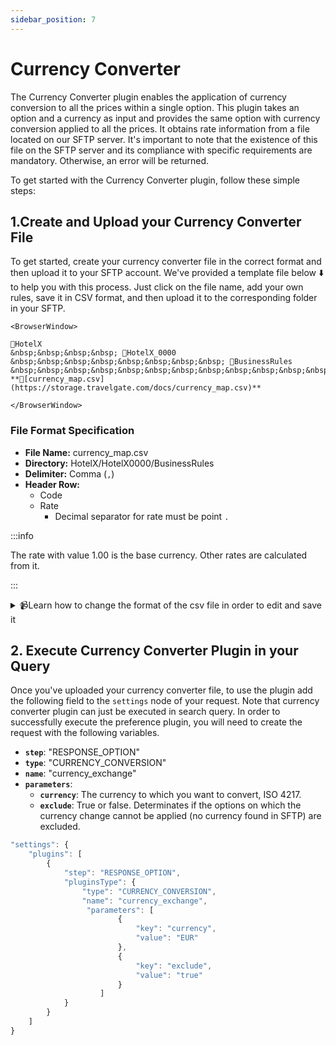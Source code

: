 ```yaml
---
sidebar_position: 7
---
```


# Currency Converter

The Currency Converter plugin enables the application of currency conversion to all the prices within a single option. This plugin takes an option and a currency as input and provides the same option with currency conversion applied to all the prices. It obtains rate information from a file located on our SFTP server. It's important to note that the existence of this file on the SFTP server and its compliance with specific requirements are mandatory. Otherwise, an error will be returned.

To get started with the Currency Converter plugin, follow these simple steps:

##  1.Create and Upload your Currency Converter File

To get started, create your currency converter file in the correct format and then upload it to your SFTP account. We've provided a template file below ⬇️ to help you with this process. Just click on the file name, add your own rules, save it in CSV format, and then upload it to the corresponding folder in your SFTP.

```mdx-code-block
<BrowserWindow>

📁HotelX  
&nbsp;&nbsp;&nbsp;&nbsp; 📁HotelX_0000  
&nbsp;&nbsp;&nbsp;&nbsp;&nbsp;&nbsp;&nbsp;&nbsp; 📁BusinessRules  
&nbsp;&nbsp;&nbsp;&nbsp;&nbsp;&nbsp;&nbsp;&nbsp;&nbsp;&nbsp;&nbsp;&nbsp; **📄[currency_map.csv](https://storage.travelgate.com/docs/currency_map.csv)**

</BrowserWindow>
```


### File Format Specification

* **File Name:** currency_map.csv
* **Directory:** HotelX/HotelX0000/BusinessRules
* **Delimiter:** Comma (`,`)
* **Header Row:**
    * Code
    * Rate
        * Decimal separator for rate must be point `.`


:::info

The rate with value 1.00 is the base currency. Other rates are calculated from it.

:::


<details>
    <summary>📹Learn how to change the format of the csv file in order to edit and save it</summary>
    <div>
        <div><iframe width="560" height="315" src="https://www.youtube.com/embed/XkOk3SkZ0Sg?si=TYhN1QfMwYE1fusw&amp;controls=0" title="YouTube video player" frameborder="0" allow="accelerometer; autoplay; clipboard-write; encrypted-media; gyroscope; picture-in-picture; web-share" allowfullscreen></iframe></div>
    </div>
</details>


## 2. Execute Currency Converter Plugin in your Query

Once you've uploaded your currency converter file, to use the plugin add the following field to the `settings` node of your request. Note that currency converter plugin can just be executed in search query. In order to successfully execute the preference plugin, you will need to create the request with the following variables.

* **`step`**: "RESPONSE_OPTION"
* **`type`**: "CURRENCY_CONVERSION"
* **`name`**: "currency_exchange"
* **`parameters`**:
    * **`currency`**: The currency to which you want to convert, ISO 4217.
	* **`exclude`**: True or false. Determinates if the options on which the currency change cannot be applied (no currency found in SFTP) are excluded.

```js
"settings": {
	"plugins": [
		{
			"step": "RESPONSE_OPTION",
			"pluginsType": {
				"type": "CURRENCY_CONVERSION",
				"name": "currency_exchange",
                 "parameters": [
						{
							"key": "currency",
							"value": "EUR"
						},
						{
							"key": "exclude",
							"value": "true"
						}
					]
			}
		}
	]
}
```